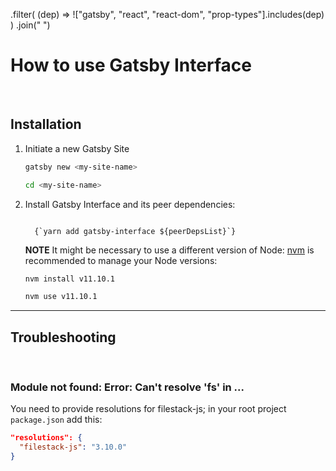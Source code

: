 
  .filter(
    (dep) => !["gatsby", "react", "react-dom", "prop-types"].includes(dep)
  )
  .join(" ")

<Meta title="About Gatsby Interface/Usage" />

# How to use Gatsby Interface

<br />

## Installation

1. Initiate a new Gatsby Site

   ```bash
   gatsby new <my-site-name>

   cd <my-site-name>
   ```

1. Install Gatsby Interface and its peer dependencies:

   <code className="language-bash">
     {`yarn add gatsby-interface ${peerDepsList}`}
   </code>

   **NOTE** It might be necessary to use a different version of Node: [nvm](https://github.com/nvm-sh/nvm/blob/master/README.md) is recommended to manage your Node versions:

   ```bash
   nvm install v11.10.1

   nvm use v11.10.1
   ```

---

## Troubleshooting

<br />

### Module not found: Error: Can't resolve 'fs' in ...

You need to provide resolutions for filestack-js; in your root project `package.json` add this:

```json
"resolutions": {
  "filestack-js": "3.10.0"
}
```

